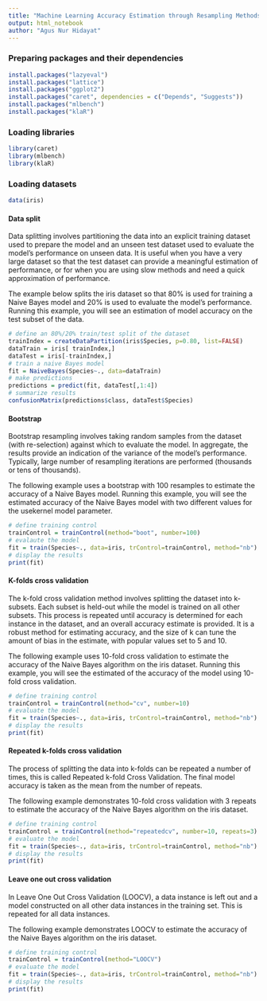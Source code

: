 ```yaml
---
title: "Machine Learning Accuracy Estimation through Resampling Methods in R"
output: html_notebook
author: "Agus Nur Hidayat"
---
```


### Preparing packages and their dependencies

```r
install.packages("lazyeval")
install.packages("lattice")
install.packages("ggplot2")
install.packages("caret", dependencies = c("Depends", "Suggests"))
install.packages("mlbench")
install.packages("klaR")
```

### Loading libraries

```r
library(caret)
library(mlbench)
library(klaR)
```

### Loading datasets

```r
data(iris)
```

#### Data split

Data splitting involves partitioning the data into an explicit training dataset used to prepare the model and an unseen test dataset used to evaluate the model’s performance on unseen data. It is useful when you have a very large dataset so that the test dataset can provide a meaningful estimation of performance, or for when you are using slow methods and need a quick approximation of performance.

The example below splits the iris dataset so that 80% is used for training a Naive Bayes model and 20% is used to evaluate the model’s performance. Running this example, you will see an estimation of model accuracy on the test subset of the data.

```r
# define an 80%/20% train/test split of the dataset
trainIndex = createDataPartition(iris$Species, p=0.80, list=FALSE)
dataTrain = iris[ trainIndex,]
dataTest = iris[-trainIndex,]
# train a naive Bayes model
fit = NaiveBayes(Species~., data=dataTrain)
# make predictions
predictions = predict(fit, dataTest[,1:4])
# summarize results
confusionMatrix(predictions$class, dataTest$Species)
```

#### Bootstrap

Bootstrap resampling involves taking random samples from the dataset (with re-selection) against which to evaluate the model. In aggregate, the results provide an indication of the variance of the model’s performance. Typically, large number of resampling iterations are performed (thousands or tens of thousands).

The following example uses a bootstrap with 100 resamples to estimate the accuracy of a Naive Bayes model. Running this example, you will see the estimated accuracy of the Naive Bayes model with
two different values for the usekernel model parameter.

```r
# define training control
trainControl = trainControl(method="boot", number=100)
# evalaute the model
fit = train(Species~., data=iris, trControl=trainControl, method="nb")
# display the results
print(fit)
```

#### K-folds cross validation

The k-fold cross validation method involves splitting the dataset into k-subsets. Each subset is held-out while the model is trained on all other subsets. This process is repeated until accuracy is determined for each instance in the dataset, and an overall accuracy estimate is provided. It is a robust method for estimating accuracy, and the size of k can tune the amount of bias in the estimate, with popular values set to 5 and 10. 

The following example uses 10-fold cross validation to estimate the accuracy of the Naive Bayes algorithm on the iris dataset. Running this example, you will see the estimated of the accuracy of the model using 10-fold cross validation.

```r
# define training control
trainControl = trainControl(method="cv", number=10)
# evaluate the model
fit = train(Species~., data=iris, trControl=trainControl, method="nb")
# display the results
print(fit)
```

#### Repeated k-folds cross validation

The process of splitting the data into k-folds can be repeated a number of times, this is called Repeated k-fold Cross Validation. The final model accuracy is taken as the mean from the number of repeats. 

The following example demonstrates 10-fold cross validation with 3 repeats to estimate the accuracy of the Naive Bayes algorithm on the iris dataset.

```r
# define training control
trainControl = trainControl(method="repeatedcv", number=10, repeats=3)
# evaluate the model
fit = train(Species~., data=iris, trControl=trainControl, method="nb")
# display the results
print(fit)
```

#### Leave one out cross validation

In Leave One Out Cross Validation (LOOCV), a data instance is left out and a model constructed on all other data instances in the training set. This is repeated for all data instances. 

The following example demonstrates LOOCV to estimate the accuracy of the Naive Bayes algorithm on the iris dataset.

```r
# define training control
trainControl = trainControl(method="LOOCV")
# evaluate the model
fit = train(Species~., data=iris, trControl=trainControl, method="nb")
# display the results
print(fit)
```
